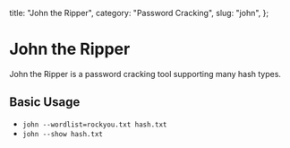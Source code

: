   title: "John the Ripper",
  category: "Password Cracking",
  slug: "john",
};

# John the Ripper

John the Ripper is a password cracking tool supporting many hash types.

## Basic Usage

- `john --wordlist=rockyou.txt hash.txt`
- `john --show hash.txt`
